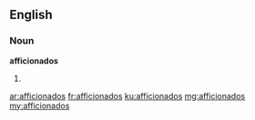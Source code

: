 ==English==

===Noun===
'''afficionados'''

# {{plural of|afficionado}}

[[ar:afficionados]]
[[fr:afficionados]]
[[ku:afficionados]]
[[mg:afficionados]]
[[my:afficionados]]